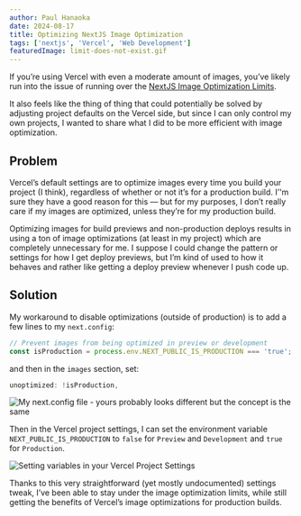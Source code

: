 ```yaml
---
author: Paul Hanaoka
date: 2024-08-17
title: Optimizing NextJS Image Optimization
tags: ['nextjs', 'Vercel', 'Web Development']
featuredImage: limit-does-not-exist.gif
---
```


If you’re using Vercel with even a moderate amount of images, you’ve likely run into the issue of running over the [NextJS Image Optimization Limits](https://nextjs.org/docs/app/api-reference/file-conventions/static-file-conventions#image-optimization-limits). 

It also feels like the thing of thing that could potentially be solved by adjusting project defaults on the Vercel side, but since I can only control my own projects, I wanted to share what I did to be more efficient with image optimization.

## Problem

Vercel’s default settings are to optimize images every time you build your project (I think), regardless of whether or not it’s for a production build. I’'m sure they have a good reason for this &mdash; but for my purposes, I don’t really care if my images are optimized, unless they’re for my production build.

Optimizing images for build previews and non-production deploys results in using a ton of image optimizations (at least in my project) which are completely unnecessary for me. I suppose I could change the pattern or settings for how I get deploy previews, but I’m kind of used to how it behaves and rather like getting a deploy preview whenever I push code up.

## Solution

My workaround to disable optimizations (outside of production) is to add a few lines to my `next.config`:

```js
// Prevent images from being optimized in preview or development
const isProduction = process.env.NEXT_PUBLIC_IS_PRODUCTION === 'true';
```

and then in the `images` section, set:

```js
unoptimized: !isProduction,
```

![My next.config file - yours probably looks different but the concept is the same](next-config.png?lg)

Then in the Vercel project settings, I can set the environment variable `NEXT_PUBLIC_IS_PRODUCTION` to `false` for `Preview` and `Development` and `true` for `Production`.  

![Setting variables in your Vercel Project Settings](vercel-project-settings.png?lg)

Thanks to this very straightforward (yet mostly undocumented) settings tweak, I’ve been able to stay under the image optimization limits, while still getting the benefits of Vercel’s image optimizations for production builds.